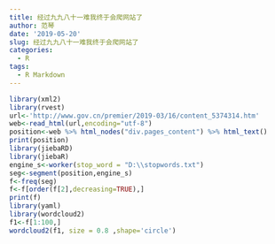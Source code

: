 ```yaml
---
title: 经过九九八十一难我终于会爬网站了
author: 范琴
date: '2019-05-20'
slug: 经过九九八十一难我终于会爬网站了
categories:
  - R
tags:
  - R Markdown
---
```

```r
library(xml2)
library(rvest)
url<-'http://www.gov.cn/premier/2019-03/16/content_5374314.htm'
web<-read_html(url,encoding="utf-8")
position<-web %>% html_nodes("div.pages_content") %>% html_text()
print(position)
library(jiebaRD)
library(jiebaR)
engine_s<-worker(stop_word = "D:\\stopwords.txt")
seg<-segment(position,engine_s)
f<-freq(seg)
f<-f[order(f[2],decreasing=TRUE),]
print(f)
library(yaml)
library(wordcloud2)
f1<-f[1:100,]
wordcloud2(f1, size = 0.8 ,shape='circle')

```

